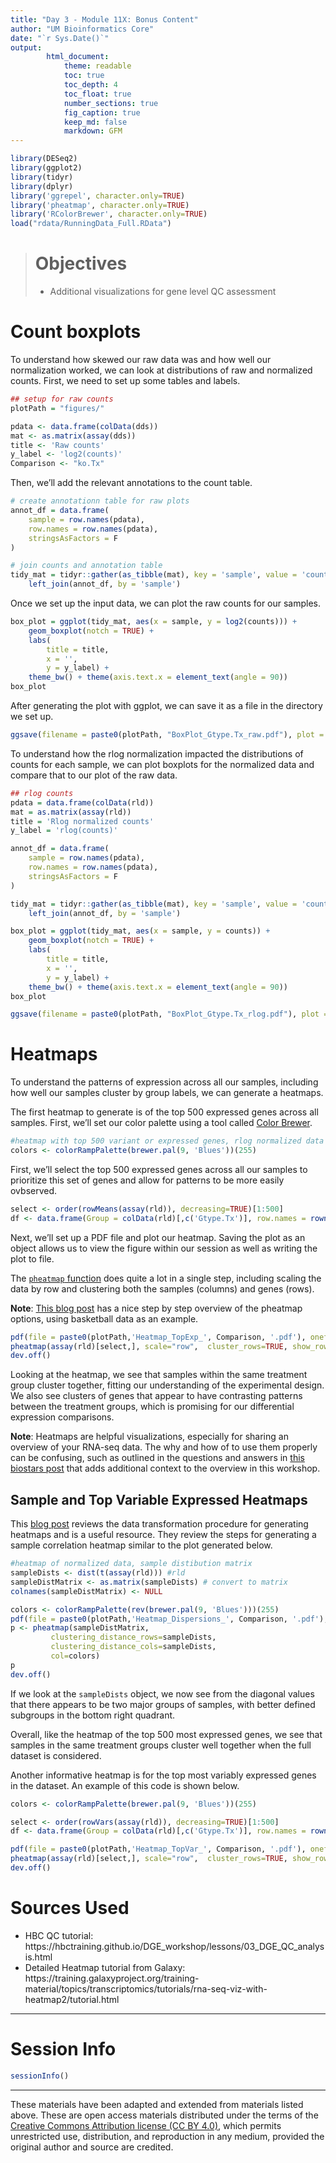 ```yaml
---
title: "Day 3 - Module 11X: Bonus Content"
author: "UM Bioinformatics Core"
date: "`r Sys.Date()`"
output:
        html_document:
            theme: readable
            toc: true
            toc_depth: 4
            toc_float: true
            number_sections: true
            fig_caption: true
            keep_md: false
            markdown: GFM
---
```


<!--- Allow the page to be wider --->
<style>
    body .main-container {
        max-width: 1200px;
    }
</style>

```r
library(DESeq2)
library(ggplot2)
library(tidyr)
library(dplyr)
library('ggrepel', character.only=TRUE)
library('pheatmap', character.only=TRUE)
library('RColorBrewer', character.only=TRUE)
load("rdata/RunningData_Full.RData")
```

> # Objectives
> * Additional visualizations for gene level QC assessment


# Count boxplots

To understand how skewed our raw data was and how well our normalization worked, we can look at distributions of raw and normalized counts. First, we need to set up some tables and labels.
```r
## setup for raw counts
plotPath = "figures/"

pdata <- data.frame(colData(dds))
mat <- as.matrix(assay(dds))
title <- 'Raw counts'
y_label <- 'log2(counts)'
Comparison <- "ko.Tx"
```

Then, we'll add the relevant annotations to the count table.
```r
# create annotationn table for raw plots
annot_df = data.frame(
    sample = row.names(pdata),
    row.names = row.names(pdata),
    stringsAsFactors = F
)

# join counts and annotation table
tidy_mat = tidyr::gather(as_tibble(mat), key = 'sample', value = 'counts') %>%
    left_join(annot_df, by = 'sample')
```

Once we set up the input data, we can plot the raw counts for our samples.
```r
box_plot = ggplot(tidy_mat, aes(x = sample, y = log2(counts))) +
    geom_boxplot(notch = TRUE) +
    labs(
        title = title,
        x = '',
        y = y_label) +
    theme_bw() + theme(axis.text.x = element_text(angle = 90))
box_plot
```

After generating the plot with ggplot, we can save it as a file in the directory we set up.
```r
ggsave(filename = paste0(plotPath, "BoxPlot_Gtype.Tx_raw.pdf"), plot = box_plot, height = 8, width = 8, dpi = 300)
```

To understand how the rlog normalization impacted the distributions of counts for each sample, we can plot boxplots for the normalized data and compare that to our plot of the raw data.
```r
## rlog counts
pdata = data.frame(colData(rld))
mat = as.matrix(assay(rld))
title = 'Rlog normalized counts'
y_label = 'rlog(counts)'

annot_df = data.frame(
    sample = row.names(pdata),
    row.names = row.names(pdata),
    stringsAsFactors = F
)

tidy_mat = tidyr::gather(as_tibble(mat), key = 'sample', value = 'counts') %>%
    left_join(annot_df, by = 'sample')

box_plot = ggplot(tidy_mat, aes(x = sample, y = counts)) +
    geom_boxplot(notch = TRUE) +
    labs(
        title = title,
        x = '',
        y = y_label) +
    theme_bw() + theme(axis.text.x = element_text(angle = 90))
box_plot

```

```r
ggsave(filename = paste0(plotPath, "BoxPlot_Gtype.Tx_rlog.pdf"), plot = box_plot, height = 8, width = 8, dpi = 300)
```


# Heatmaps

To understand the patterns of expression across all our samples, including how well our samples cluster by group labels, we can generate a heatmaps.

The first heatmap to generate is of the top 500 expressed genes across all samples. First, we'll set our color palette using a tool called [Color Brewer](https://www.r-graph-gallery.com/38-rcolorbrewers-palettes.html).
```r
#heatmap with top 500 variant or expressed genes, rlog normalized data
colors <- colorRampPalette(brewer.pal(9, 'Blues'))(255)
```

First, we'll select the top 500 expressed genes across all our samples to prioritize this set of genes and allow for patterns to be more easily ovbserved.
```r
select <- order(rowMeans(assay(rld)), decreasing=TRUE)[1:500]
df <- data.frame(Group = colData(rld)[,c('Gtype.Tx')], row.names = rownames(colData(dds)))
```

Next, we'll set up a PDF file and plot our heatmap. Saving the plot as an object allows us to view the figure within our session as well as writing the plot to file.

The [`pheatmap` function](https://cran.r-project.org/web/packages/pheatmap/pheatmap.pdf) does quite a lot in a single step, including scaling the data by row and clustering both the samples (columns) and genes (rows).

**Note**: [This blog post](https://towardsdatascience.com/pheatmap-draws-pretty-heatmaps-483dab9a3cc) has a nice step by step overview of the pheatmap options, using basketball data as an example.

```r
pdf(file = paste0(plotPath,'Heatmap_TopExp_', Comparison, '.pdf'), onefile = FALSE, width=10, height=20)
pheatmap(assay(rld)[select,], scale="row",  cluster_rows=TRUE, show_rownames=FALSE, cluster_cols=TRUE, annotation_col=df, fontsize = 7, las = 2, fontsize_row = 7, color = colors, main = '500 Top Expressed Genes Heatmap')
dev.off()
```

Looking at the heatmap, we see that samples within the same treatment group cluster together, fitting our understanding of the experimental design. We also see clusters of genes that appear to have contrasting patterns between the treatment groups, which is promising for our differential expression comparisons.

**Note**: Heatmaps are helpful visualizations, especially for sharing an overview of your RNA-seq data. The why and how of to use them properly can be confusing, such as outlined in the questions and answers in [this biostars post](https://www.biostars.org/p/230115/) that adds additional context to the overview in this workshop.

## Sample and Top Variable Expressed Heatmaps

This [blog post](http://www.opiniomics.org/you-probably-dont-understand-heatmaps/) reviews the data transformation procedure for generating heatmaps and is a useful resource. They review the steps for generating a sample correlation heatmap similar to the plot generated below.

```r
#heatmap of normalized data, sample distibution matrix
sampleDists <- dist(t(assay(rld))) #rld
sampleDistMatrix <- as.matrix(sampleDists) # convert to matrix
colnames(sampleDistMatrix) <- NULL

colors <- colorRampPalette(rev(brewer.pal(9, 'Blues')))(255)
pdf(file = paste0(plotPath,'Heatmap_Dispersions_', Comparison, '.pdf'), onefile = FALSE)
p <- pheatmap(sampleDistMatrix,
         clustering_distance_rows=sampleDists,
         clustering_distance_cols=sampleDists,
         col=colors)
p
dev.off()
```
If we look at the `sampleDists` object, we now see from the diagonal values that there appears to be two major groups of samples, with better defined subgroups in the bottom right quadrant.

Overall, like the heatmap of the top 500 most expressed genes, we see that samples in the same treatment groups cluster well together when the full dataset is considered.

Another informative heatmap is for the top most variably expressed genes in the dataset. An example of this code is shown below.
```r
colors <- colorRampPalette(brewer.pal(9, 'Blues'))(255)

select <- order(rowVars(assay(rld)), decreasing=TRUE)[1:500]
df <- data.frame(Group = colData(rld)[,c('Gtype.Tx')], row.names = rownames(colData(dds)))

pdf(file = paste0(plotPath,'Heatmap_TopVar_', Comparison, '.pdf'), onefile = FALSE, width=10, height=20)
pheatmap(assay(rld)[select,], scale="row",  cluster_rows=TRUE, show_rownames=FALSE, cluster_cols=TRUE, annotation_col=df, fontsize = 7, las = 2, fontsize_row = 7, color = colors, main = '500 Top Variably Expressed Genes Heatmap')
dev.off()

```


# Sources Used    
* HBC QC tutorial: https://hbctraining.github.io/DGE_workshop/lessons/03_DGE_QC_analysis.html    
* Detailed Heatmap tutorial from Galaxy: https://training.galaxyproject.org/training-material/topics/transcriptomics/tutorials/rna-seq-viz-with-heatmap2/tutorial.html  

---

# Session Info    
```r
sessionInfo()
```

---

These materials have been adapted and extended from materials listed above. These are open access materials distributed under the terms of the [Creative Commons Attribution license (CC BY 4.0)](http://creativecommons.org/licenses/by/4.0/), which permits unrestricted use, distribution, and reproduction in any medium, provided the original author and source are credited.

